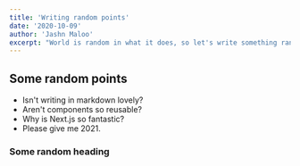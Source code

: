 ```yaml
---
title: 'Writing random points'
date: '2020-10-09'
author: 'Jashn Maloo'
excerpt: "World is random in what it does, so let's write something random"
---
```


## Some random points

-   Isn't writing in markdown lovely?
-   Aren't components so reusable?
-   Why is Next.js so fantastic?
-   Please give me 2021.

### Some random heading
